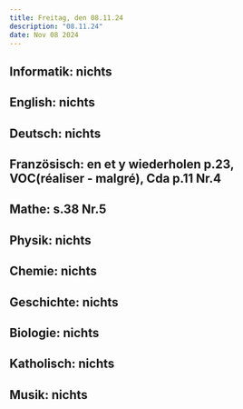 ```yaml
---
title: Freitag, den 08.11.24
description: "08.11.24"
date: Nov 08 2024
---
```


## Informatik: nichts
## English: nichts
## Deutsch: nichts
## Französisch: en et y wiederholen p.23, VOC(réaliser - malgré), Cda p.11 Nr.4
## Mathe: s.38 Nr.5
## Physik: nichts
## Chemie: nichts
## Geschichte: nichts
## Biologie: nichts
## Katholisch: nichts
## Musik: nichts